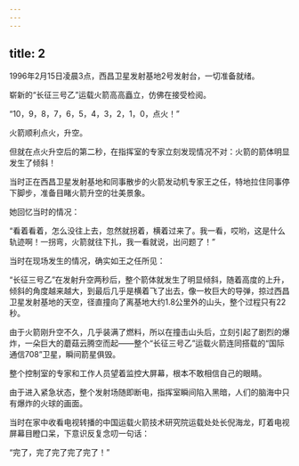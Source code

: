 ```yaml
---
---
---
```

title: 2
---



1996年2月15日凌晨3点，西昌卫星发射基地2号发射台，一切准备就绪。

崭新的“长征三号乙”运载火箭高高矗立，仿佛在接受检阅。

“10，9，8，7，6，5，4，3，2，1，0，点火！”

火箭顺利点火，升空。

但就在点火升空后的第二秒，在指挥室的专家立刻发现情况不对：火箭的箭体明显发生了倾斜！

当时正在西昌卫星发射基地和同事散步的火箭发动机专家王之任，特地拉住同事停下脚步，准备目睹火箭升空的壮美景象。

她回忆当时的情况：

“看着看着，怎么没往上去，忽然就拐着，横着过来了。我一看，哎哟，这是什么轨迹啊！一拐弯，火箭就往下扎，我一看就说，出问题了！”

当时在现场发生的情况，确实如王之任所见：

“长征三号乙”在发射升空两秒后，整个箭体就发生了明显倾斜，随着高度的上升，倾斜的角度越来越大，到最后几乎是横着飞了出去，像一枚巨大的导弹，掠过西昌卫星发射基地的天空，径直撞向了离基地大约1.8公里外的山头，整个过程只有22秒。

由于火箭刚升空不久，几乎装满了燃料，所以在撞击山头后，立刻引起了剧烈的爆炸，一朵巨大的蘑菇云腾空而起——整个“长征三号乙”运载火箭连同搭载的“国际通信708”卫星，瞬间箭星俱毁。

整个控制室的专家和工作人员望着监控大屏幕，根本不敢相信自己的眼睛。

由于进入紧急状态，整个发射场随即断电，指挥室瞬间陷入黑暗，人们的脑海中只有爆炸的火球的画面。

当时在家中收看电视转播的中国运载火箭技术研究院运载处处长倪海龙，盯着电视屏幕目瞪口呆，下意识反复念叨一句话：

“完了，完了完了完了完了！”